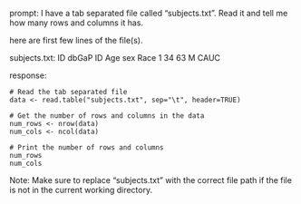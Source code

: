 prompt:
I have a tab separated file called "subjects.txt". Read it and tell me how many rows and columns it has. 

here are first few lines of the file(s).

subjects.txt:
ID	dbGaP ID	Age	sex	Race
1	34	63	M	CAUC


response:
```
# Read the tab separated file
data <- read.table("subjects.txt", sep="\t", header=TRUE)

# Get the number of rows and columns in the data
num_rows <- nrow(data)
num_cols <- ncol(data)

# Print the number of rows and columns
num_rows
num_cols
```
Note: Make sure to replace "subjects.txt" with the correct file path if the file is not in the current working directory.
